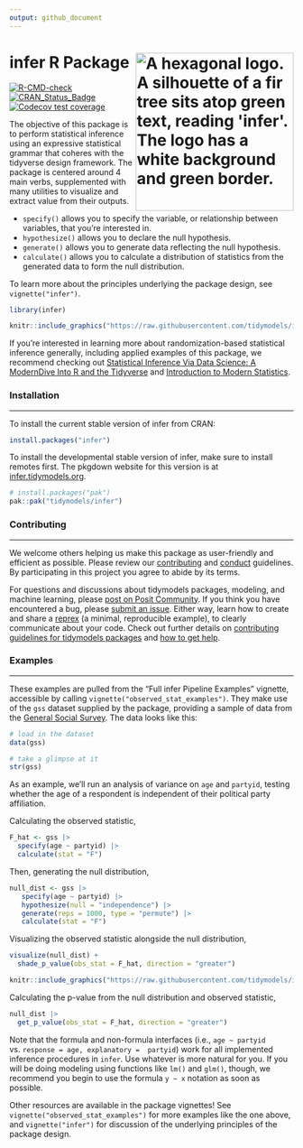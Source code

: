```yaml
---
output: github_document
---
```


# infer R Package <img src="man/figures/logo.png" alt="A hexagonal logo. A silhouette of a fir tree sits atop green text, reading 'infer'. The logo has a white background and green border." align="right" width=280 />




<!--figs/infer.svg-->
<!--http://www.r-pkg.org/badges/version/infer-->
<!--figs/main.svg-->
<!--https://img.shields.io/codecov/c/github/tidymodels/infer/main.svg-->

[![R-CMD-check](https://github.com/tidymodels/infer/actions/workflows/R-CMD-check.yaml/badge.svg)](https://github.com/tidymodels/infer/actions/workflows/R-CMD-check.yaml)
[![CRAN_Status_Badge](https://www.r-pkg.org/badges/version/infer)](https://cran.r-project.org/package=infer)
[![Codecov test coverage](https://codecov.io/gh/tidymodels/infer/graph/badge.svg)](https://app.codecov.io/gh/tidymodels/infer)

The objective of this package is to perform statistical inference using an expressive statistical grammar that coheres with the tidyverse design framework. The package is centered around 4 main verbs, supplemented with many utilities to visualize and extract value from their outputs.

+ `specify()` allows you to specify the variable, or relationship between variables, that you're interested in.
+ `hypothesize()` allows you to declare the null hypothesis.
+ `generate()` allows you to generate data reflecting the null hypothesis.
+ `calculate()` allows you to calculate a distribution of statistics from the generated data to form the null distribution.

To learn more about the principles underlying the package design, see `vignette("infer")`.

```r
library(infer)
```

```r
knitr::include_graphics("https://raw.githubusercontent.com/tidymodels/infer/main/figs/ht-diagram.png")
```

If you're interested in learning more about randomization-based statistical inference generally, including applied examples of this package, we recommend checking out [Statistical Inference Via Data Science: A ModernDive Into R and the Tidyverse](https://moderndive.com/) and [Introduction to Modern Statistics](https://openintro-ims.netlify.app/).

### Installation

------------------------------------------------------------------------

To install the current stable version of infer from CRAN:

```r
install.packages("infer")
```

To install the developmental stable version of infer, make sure to install remotes first. The pkgdown website for this version is at [infer.tidymodels.org](https://infer.tidymodels.org/).

```r
# install.packages("pak")
pak::pak("tidymodels/infer")
```

### Contributing

------------------------------------------------------------------------

We welcome others helping us make this package as user-friendly and efficient as possible. Please review our [contributing](https://github.com/tidymodels/infer/blob/main/CONTRIBUTING.md) and [conduct](https://github.com/tidymodels/infer/blob/main/.github/CODE_OF_CONDUCT.md) guidelines. By participating in this project you agree to abide by its terms.

For questions and discussions about tidymodels packages, modeling, and machine learning, please [post on Posit Community](https://forum.posit.co/new-topic?category_id=15&tags=tidymodels,question). If you think you have encountered a bug, please [submit an issue](https://github.com/tidymodels/infer/issues). Either way, learn how to create and share a [reprex](https://reprex.tidyverse.org/articles/learn-reprex.html) (a minimal, reproducible example), to clearly communicate about your code. Check out further details on [contributing guidelines for tidymodels packages](https://www.tidymodels.org/contribute/) and [how to get help](https://www.tidymodels.org/help/).

### Examples

------------------------------------------------------------------------

These examples are pulled from the "Full infer Pipeline Examples" vignette, accessible by calling `vignette("observed_stat_examples")`. They make use of the `gss` dataset supplied by the package, providing a sample of data from the [General Social Survey](https://gss.norc.org). The data looks like this:

```r
# load in the dataset
data(gss)

# take a glimpse at it
str(gss)
```

As an example, we'll run an analysis of variance on `age` and `partyid`, testing whether the age of a respondent is independent of their political party affiliation.

Calculating the observed statistic,

```r
F_hat <- gss |> 
  specify(age ~ partyid) |>
  calculate(stat = "F")
```

Then, generating the null distribution,

```r
null_dist <- gss |>
   specify(age ~ partyid) |>
   hypothesize(null = "independence") |>
   generate(reps = 1000, type = "permute") |>
   calculate(stat = "F")
```

Visualizing the observed statistic alongside the null distribution,

```r
visualize(null_dist) +
  shade_p_value(obs_stat = F_hat, direction = "greater")
```

```r
knitr::include_graphics("https://raw.githubusercontent.com/tidymodels/infer/main/README_files/figure-gfm/viz-1.png")
```

Calculating the p-value from the null distribution and observed statistic,

```r
null_dist |>
  get_p_value(obs_stat = F_hat, direction = "greater")
```


Note that the formula and non-formula interfaces  (i.e., `age ~ partyid` vs. `response = age, explanatory =  partyid`) work for all implemented inference procedures in `infer`. Use whatever is more natural for you. If you will be doing modeling using functions like `lm()` and `glm()`, though, we recommend you begin to use the formula `y ~ x` notation as soon as possible.

Other resources are available in the package vignettes! See `vignette("observed_stat_examples")` for more examples like the one above, and `vignette("infer")` for discussion of the underlying principles of the package design.
